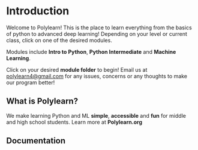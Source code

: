 # Introduction
 
Welcome to Polylearn! This is the place to learn everything from the basics of python to advanced deep learning! Depending on your level or current class, click on one of the desired modules.


Modules include <strong>Intro to Python</strong>, <strong>Python Intermediate</strong> and <strong>Machine Learning</strong>.

Click on your desired **module folder** to begin! Email us at polylearn4@gmail.com for any issues, concerns or any thoughts to make our program better!
## What is Polylearn?

We make learning Python and ML **simple**, **accessible** and **fun** for middle and high school students. Learn more at **Polylearn.org**

## Documentation


